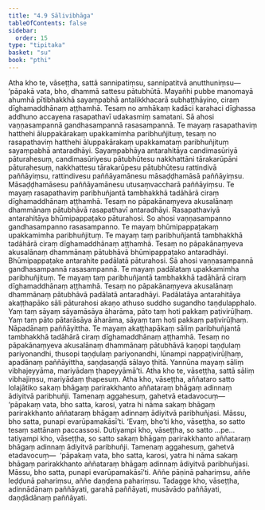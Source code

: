```yaml
---
title: "4.9 Sālivibhāga"
tableOfContents: false
sidebar:
  order: 15
type: "tipitaka"
basket: "su"
book: "pthi"
---
```



<DynamicBreadcrumb />

<Division number="128" book="pthi">

<Paragraph number="269" book="pthi">
Atha kho te, vāseṭṭha, sattā sannipatiṃsu, sannipatitvā anutthuniṃsu—  ‘pāpakā vata, bho, dhammā sattesu pātubhūtā. Mayañhi pubbe manomayā ahumhā pītibhakkhā sayaṃpabhā antalikkhacarā subhaṭṭhāyino, ciraṃ dīghamaddhānaṃ aṭṭhamhā. Tesaṃ no amhākaṃ kadāci karahaci dīghassa addhuno accayena rasapathavī udakasmiṃ samatani. Sā ahosi vaṇṇasampannā gandhasampannā rasasampannā. Te mayaṃ rasapathaviṃ hatthehi āluppakārakaṃ upakkamimha paribhuñjituṃ, tesaṃ no rasapathaviṃ hatthehi āluppakārakaṃ upakkamataṃ paribhuñjituṃ sayaṃpabhā antaradhāyi. Sayaṃpabhāya antarahitāya candimasūriyā pāturahesuṃ, candimasūriyesu pātubhūtesu nakkhattāni tārakarūpāni pāturahesuṃ, nakkhattesu tārakarūpesu pātubhūtesu rattindivā paññāyiṃsu, rattindivesu paññāyamānesu māsaḍḍhamāsā paññāyiṃsu. Māsaḍḍhamāsesu paññāyamānesu utusaṃvaccharā paññāyiṃsu. Te mayaṃ rasapathaviṃ paribhuñjantā tambhakkhā tadāhārā ciraṃ dīghamaddhānaṃ aṭṭhamhā. Tesaṃ no pāpakānaṃyeva akusalānaṃ dhammānaṃ pātubhāvā rasapathavī antaradhāyi. Rasapathaviyā antarahitāya bhūmipappaṭako pāturahosi. So ahosi vaṇṇasampanno gandhasampanno rasasampanno. Te mayaṃ bhūmipappaṭakaṃ upakkamimha paribhuñjituṃ. Te mayaṃ taṃ paribhuñjantā tambhakkhā tadāhārā ciraṃ dīghamaddhānaṃ aṭṭhamhā. Tesaṃ no pāpakānaṃyeva akusalānaṃ dhammānaṃ pātubhāvā bhūmipappaṭako antaradhāyi. Bhūmipappaṭake antarahite padālatā pāturahosi. Sā ahosi vaṇṇasampannā gandhasampannā rasasampannā. Te mayaṃ padālataṃ upakkamimha paribhuñjituṃ. Te mayaṃ taṃ paribhuñjantā tambhakkhā tadāhārā ciraṃ dīghamaddhānaṃ aṭṭhamhā. Tesaṃ no pāpakānaṃyeva akusalānaṃ dhammānaṃ pātubhāvā padālatā antaradhāyi. Padālatāya antarahitāya akaṭṭhapāko sāli pāturahosi akaṇo athuso suddho sugandho taṇḍulapphalo. Yaṃ taṃ sāyaṃ sāyamāsāya āharāma, pāto taṃ hoti pakkaṃ paṭivirūḷhaṃ. Yaṃ taṃ pāto pātarāsāya āharāma, sāyaṃ taṃ hoti pakkaṃ paṭivirūḷhaṃ. Nāpadānaṃ paññāyittha. Te mayaṃ akaṭṭhapākaṃ sāliṃ paribhuñjantā tambhakkhā tadāhārā ciraṃ dīghamaddhānaṃ aṭṭhamhā. Tesaṃ no pāpakānaṃyeva akusalānaṃ dhammānaṃ pātubhāvā kaṇopi taṇḍulaṃ pariyonandhi, thusopi taṇḍulaṃ pariyonandhi, lūnampi nappaṭivirūḷhaṃ, apadānaṃ paññāyittha, saṇḍasaṇḍā sālayo ṭhitā. Yannūna mayaṃ sāliṃ vibhajeyyāma, mariyādaṃ ṭhapeyyāmā’ti. Atha kho te, vāseṭṭha, sattā sāliṃ vibhajiṃsu, mariyādaṃ ṭhapesuṃ.
</Paragraph>

</Division>
<Division number="129" book="pthi">

<Paragraph number="270" book="pthi">
Atha kho, vāseṭṭha, aññataro satto lolajātiko sakaṃ bhāgaṃ parirakkhanto aññataraṃ bhāgaṃ adinnaṃ ādiyitvā paribhuñji. Tamenaṃ aggahesuṃ, gahetvā etadavocuṃ—  ‘pāpakaṃ vata, bho satta, karosi, yatra hi nāma sakaṃ bhāgaṃ parirakkhanto aññataraṃ bhāgaṃ adinnaṃ ādiyitvā paribhuñjasi. Māssu, bho satta, punapi evarūpamakāsī’ti. ‘Evaṃ, bho’ti kho, vāseṭṭha, so satto tesaṃ sattānaṃ paccassosi. Dutiyampi kho, vāseṭṭha, so satto …pe…  tatiyampi kho, vāseṭṭha, so satto sakaṃ bhāgaṃ parirakkhanto aññataraṃ bhāgaṃ adinnaṃ ādiyitvā paribhuñji. Tamenaṃ aggahesuṃ, gahetvā etadavocuṃ—  ‘pāpakaṃ vata, bho satta, karosi, yatra hi nāma sakaṃ bhāgaṃ parirakkhanto aññataraṃ bhāgaṃ adinnaṃ ādiyitvā paribhuñjasi. Māssu, bho satta, punapi evarūpamakāsī’ti. Aññe pāṇinā pahariṃsu, aññe leḍḍunā pahariṃsu, aññe daṇḍena pahariṃsu. Tadagge kho, vāseṭṭha, adinnādānaṃ paññāyati, garahā paññāyati, musāvādo paññāyati, daṇḍādānaṃ paññāyati.
</Paragraph>
</Division>